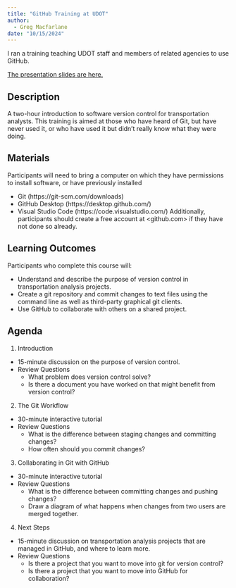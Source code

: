 ```yaml
---
title: "GitHub Training at UDOT"
author: 
  - Greg Macfarlane
date: "10/15/2024"
---
```


I ran a training teaching UDOT staff and members of related agencies to use GitHub.

::: {.callout-tip}
[The presentation slides are here.](/presentations/udot-gittraining/presentation.html)
:::

## Description
A two-hour introduction to software version control for transportation analysts. This training is aimed at those who have heard of Git, but have never used it, or who have used it but didn’t really know what they were doing.

## Materials
Participants will need to bring a computer on which they have permissions to install software, or have previously installed

  - Git (https://git-scm.com/downloads)
  - GitHub Desktop (https://desktop.github.com/)   
  - Visual Studio Code (https://code.visualstudio.com/)
Additionally, participants should create a free account at <github.com> if they have not done so already.

## Learning Outcomes
Participants who complete this course will:

  - Understand and describe the purpose of version control in transportation analysis projects.
  - Create a git repository and commit changes to text files using the command line as well as third-party graphical git clients.
  - Use GitHub to collaborate with others on a shared project.

## Agenda
1. Introduction
  * 15-minute discussion on the purpose of version control.
  * Review Questions
    - What problem does version control solve?
    - Is there a document you have worked on that might benefit from version control?
2. The Git Workflow
  * 30-minute interactive tutorial
  * Review Questions
    - What is the difference between staging changes and committing changes?
    - How often should you commit changes?
3. Collaborating in Git with GitHub
  * 30-minute interactive tutorial
  * Review Questions
    - What is the difference between committing changes and pushing changes?
    - Draw a diagram of what happens when changes from two users are merged together.
4. Next Steps
  * 15-minute discussion on transportation analysis projects that are managed in GitHub, and where to learn more.
  * Review Questions
    - Is there a project that you want to move into git for version control?
    - Is there a project that you want to move into GitHub for collaboration?
